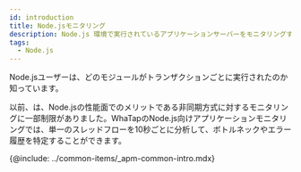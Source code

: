 ```yaml
---
id: introduction
title: Node.jsモニタリング
description: Node.js 環境で実行されているアプリケーションサーバーをモニタリングすることができます。
tags:
  - Node.js
---
```



Node.jsユーザーは、どのモジュールがトランザクションごとに実行されたのか知っています。

以前、は、Node.jsの性能面でのメリットである非同期方式に対するモニタリングに一部制限がありました。WhaTapのNode.js向けアプリケーションモニタリングでは、単一のスレッドフローを10秒ごとに分析して、ボトルネックやエラー履歴を特定することができます。

{@include: ../common-items/_apm-common-intro.mdx}  
